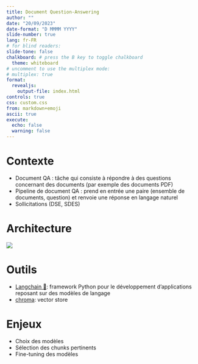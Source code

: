 ```yaml
---
title: Document Question-Answering
author: ""
date: "20/09/2023"
date-format: "D MMMM YYYY"
slide-number: true
lang: fr-FR
# for blind readers:
slide-tone: false
chalkboard: # press the B key to toggle chalkboard
  theme: whiteboard
# uncomment to use the multiplex mode:
# multiplex: true
format:
  revealjs:
    output-file: index.html
controls: true
css: custom.css
from: markdown+emoji
ascii: true
execute: 
  echo: false
  warning: false
---
```


# Contexte

- Document QA : tâche qui consiste à répondre à des questions concernant des documents (par exemple des documents PDF)
- Pipeline de document QA : prend en entrée une paire (ensemble de documents, question) et renvoie une réponse en langage naturel
- Sollicitations (DSE, SDES)

# Architecture

![](img/archi.svg)

# Outils

- [Langchain 🦜](https://python.langchain.com/docs/get_started/introduction): framework Python pour le développement d'applications reposant sur des modèles de langage
- [chroma](https://www.trychroma.com/): vector store

# Enjeux

- Choix des modèles
- Sélection des chunks pertinents
- Fine-tuning des modèles

